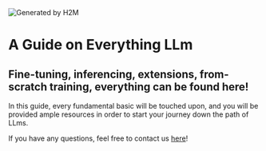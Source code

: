 
<Image src="/logo.png" alt="Generated by H2M" width={1024} height={1024} />

# A Guide on Everything LLm

## Fine-tuning, inferencing, extensions, from-scratch training, everything can be found here!

In this guide, every fundamental basic will be touched upon, and you will be provided ample resources in order to start your journey down the path of LLms.

If you have any questions, feel free to contact us [here](https://discord.gg/ujZGyRuU)!
